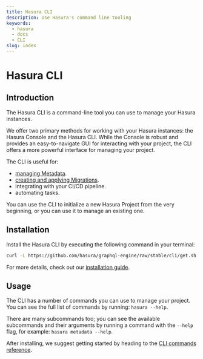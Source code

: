 ```yaml
---
title: Hasura CLI
description: Use Hasura's command line tooling
keywords:
  - hasura
  - docs
  - CLI
slug: index
---
```


# Hasura CLI

## Introduction

The Hasura CLI is a command-line tool you can use to manage your Hasura instances.

We offer two primary methods for working with your Hasura instances: the Hasura Console and the Hasura CLI. While the
Console is robust and provides an easy-to-navigate GUI for interacting with your project, the CLI offers a more powerful
interface for managing your project.

The CLI is useful for:

- [managing Metadata](/migrations-metadata-seeds/manage-metadata.mdx).
- [creating and applying Migrations](/migrations-metadata-seeds/manage-migrations.mdx).
- integrating with your CI/CD pipeline.
- automating tasks.

You can use the CLI to initialize a new Hasura Project from the very beginning, or you can use it to manage an
existing one.

## Installation

Install the Hasura CLI by executing the following command in your terminal:

```bash
curl -L https://github.com/hasura/graphql-engine/raw/stable/cli/get.sh | bash
```

For more details, check out our [installation guide](/hasura-cli/install-hasura-cli.mdx).

## Usage

The CLI has a number of commands you can use to manage your project. You can see the full list of commands by running:
`hasura --help`.

There are many subcommands too; you can see the available subcommands and their arguments by running a command with the
`--help` flag, for example: `hasura metadata --help`.

After installing, we suggest getting started by heading to the [CLI commands reference](/hasura-cli/commands/index.mdx).
